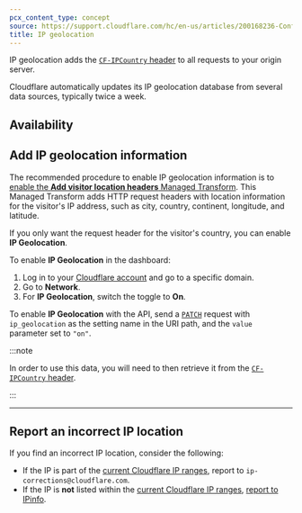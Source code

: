 ```yaml
---
pcx_content_type: concept
source: https://support.cloudflare.com/hc/en-us/articles/200168236-Configuring-IP-geolocation
title: IP geolocation
---
```



IP geolocation adds the [`CF-IPCountry` header](/fundamentals/reference/http-headers/#cf-ipcountry) to all requests to your origin server.

Cloudflare automatically updates its IP geolocation database from several data sources, typically twice a week.

## Availability

<FeatureTable id="network.ip_geolocation" />

## Add IP geolocation information

The recommended procedure to enable IP geolocation information is to [enable the **Add visitor location headers** Managed Transform](/rules/transform/managed-transforms/reference/#add-visitor-location-headers). This Managed Transform adds HTTP request headers with location information for the visitor's IP address, such as city, country, continent, longitude, and latitude.

If you only want the request header for the visitor's country, you can enable **IP Geolocation**.

<Tabs syncKey="dashPlusAPI"> <TabItem label="Dashboard">

To enable **IP Geolocation** in the dashboard:

1. Log in to your [Cloudflare account](https://dash.cloudflare.com) and go to a specific domain.
2. Go to **Network**.
3. For **IP Geolocation**, switch the toggle to **On**.

</TabItem> <TabItem label="API">

To enable **IP Geolocation** with the API, send a [`PATCH`](/api/resources/zones/subresources/settings/methods/edit/) request with `ip_geolocation` as the setting name in the URI path, and the `value` parameter set to `"on"`.

</TabItem> </Tabs>

:::note

In order to use this data, you will need to then retrieve it from the [`CF-IPCountry` header](/fundamentals/reference/http-headers/#cf-ipcountry).

:::

---

## Report an incorrect IP location

If you find an incorrect IP location, consider the following:

- If the IP is part of the [current Cloudflare IP ranges](https://www.cloudflare.com/ips/), report to `ip-corrections@cloudflare.com`.
- If the IP is **not** listed within the [current Cloudflare IP ranges](https://www.cloudflare.com/ips/), [report to IPinfo](https://ipinfo.io/corrections).
